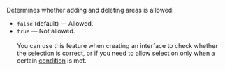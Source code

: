 Determines whether adding and deleting areas is allowed:

- `false` (default) — Allowed.
- `true` — Not allowed.<br/><br/>You can use this feature when creating an interface to check whether the selection is correct, or if you need to allow selection only when a certain [condition](/docs/template-builder/reference/helper.if) is met.
